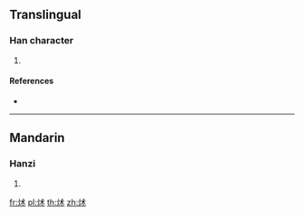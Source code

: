 {{character info/new}}
==Translingual==

===Han character===
{{Han char|rn=86|rad=火|as=05|sn=9|four=|canj=FID|ids=⿰火术,⿰火朮}}

# {{defn|Han|sort=火05}}

====References====
* {{Han ref|kx=0668.080|dkj=18936|dj=1077.110|hdz=32194.130|uh=70A2|ud=28834}}

----

==Mandarin==

===Hanzi===
{{cmn-hanzi|pin=[[zhú]] ([[zhu2]])|wg=chu<sup>2</sup>}}

# {{defn|lang=cmn|sort=火05}}

[[fr:炢]]
[[pl:炢]]
[[th:炢]]
[[zh:炢]]